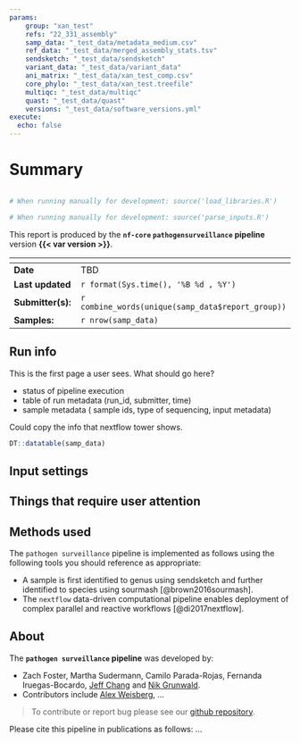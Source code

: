 ```yaml
--- 
params:
    group: "xan_test"
    refs: "22_331_assembly"
    samp_data: "_test_data/metadata_medium.csv"
    ref_data: "_test_data/merged_assembly_stats.tsv"
    sendsketch: "_test_data/sendsketch"
    variant_data: "_test_data/variant_data"
    ani_matrix: "_test_data/xan_test_comp.csv"
    core_phylo: "_test_data/xan_test.treefile"
    multiqc: "_test_data/multiqc"
    quast: "_test_data/quast"
    versions: "_test_data/software_versions.yml"
execute:
  echo: false
---
```


# Summary

```r
```

```r
# When running manually for development: source('load_libraries.R')
```

```r
# When running manually for development: source('parse_inputs.R')
```

This report is produced by the **`nf-core` `pathogensurveillance` pipeline** version **{{< var version >}}**.

| <!-- --> | <!-- --> | 
|-----|-----|
| **Date**            | TBD |
| **Last updated**    | `r format(Sys.time(), '%B %d , %Y')` |
| **Submitter(s):**   | `r combine_words(unique(samp_data$report_group))` |
| **Samples:**        | `r nrow(samp_data)` |

## Run info

This is the first page a user sees.
What should go here?

* status of pipeline execution
* table of run metadata (run_id, submitter, time)
* sample metadata ( sample ids, type of sequencing, input metadata)

Could copy the info that nextflow tower shows.

```r
DT::datatable(samp_data)
```

## Input settings

## Things that require user attention

## Methods used

The `pathogen surveillance` pipeline is implemented as follows using the following tools you should reference as appropriate:

  - A sample is first identified to genus using sendsketch and further identified to species using sourmash [@brown2016sourmash].
  - The `nextflow` data-driven computational pipeline enables deployment of complex parallel and reactive workflows [@di2017nextflow].

## About

The **`pathogen surveillance` pipeline** was developed by:

  - Zach Foster, Martha Sudermann, Camilo Parada-Rojas, Fernanda Iruegas-Bocardo, [Jeff Chang](http://changlab.cgrb.oregonstate.edu/) and [Nik Grunwald](http://grunwaldlab.cgrb.oregonstate.edu/).
  - Contributors include [Alex Weisberg](https://alexandra-weisberg.com/), ...
  
> To contribute or report bug please see our [github repository]( https://github.com/nf-core/pathogensurveillance). 
  

Please cite this pipeline in publications as follows: ...

